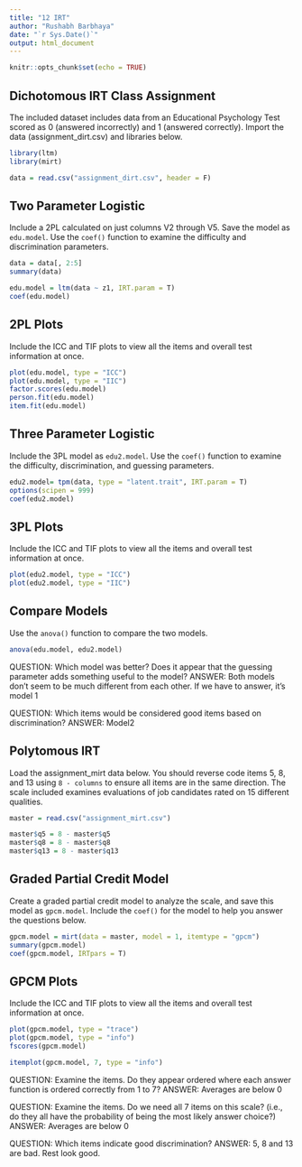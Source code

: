```yaml
---
title: "12 IRT"
author: "Rushabh Barbhaya"
date: "`r Sys.Date()`"
output: html_document
---
```


```r
knitr::opts_chunk$set(echo = TRUE)
```

## Dichotomous IRT Class Assignment

The included dataset includes data from an Educational Psychology Test scored as 0 (answered incorrectly) and 1 (answered correctly). Import the data (assignment_dirt.csv) and libraries below. 

```r
library(ltm)
library(mirt)

data = read.csv("assignment_dirt.csv", header = F)
```

## Two Parameter Logistic

Include a 2PL calculated on just columns V2 through V5. Save the model as `edu.model`. Use the `coef()` function to examine the difficulty and discrimination parameters. 

```r
data = data[, 2:5]
summary(data)

edu.model = ltm(data ~ z1, IRT.param = T)
coef(edu.model)
```

## 2PL Plots

Include the ICC and TIF plots to view all the items and overall test information at once. 

```r
plot(edu.model, type = "ICC")
plot(edu.model, type = "IIC")
factor.scores(edu.model)
person.fit(edu.model)
item.fit(edu.model)
```

## Three Parameter Logistic

Include the 3PL model as `edu2.model`. Use the `coef()` function to examine the difficulty, discrimination, and guessing parameters. 

```r
edu2.model= tpm(data, type = "latent.trait", IRT.param = T)
options(scipen = 999)
coef(edu2.model)
```

## 3PL Plots

Include the ICC and TIF plots to view all the items and overall test information at once. 

```r
plot(edu2.model, type = "ICC")
plot(edu2.model, type = "IIC")
```

## Compare Models

Use the `anova()` function to compare the two models. 

```r
anova(edu.model, edu2.model)
```

QUESTION: Which model was better? Does it appear that the guessing parameter adds something useful to the model? 
ANSWER: Both models don't seem to be much different from each other. If we have to answer, it's model 1

QUESTION: Which items would be considered good items based on discrimination?
ANSWER: Model2

## Polytomous IRT 

Load the assignment_mirt data below. You should reverse code items 5, 8, and 13 using `8 - columns` to ensure all items are in the same direction. The scale included examines evaluations of job candidates rated on 15 different qualities. 

```r
master = read.csv("assignment_mirt.csv")

master$q5 = 8 - master$q5
master$q8 = 8 - master$q8
master$q13 = 8 - master$q13
```

## Graded Partial Credit Model

Create a graded partial credit model to analyze the scale, and save this model as `gpcm.model`. Include the `coef()` for the model to help you answer the questions below. 

```r
gpcm.model = mirt(data = master, model = 1, itemtype = "gpcm")
summary(gpcm.model)
coef(gpcm.model, IRTpars = T)
```

## GPCM Plots

Include the ICC and TIF plots to view all the items and overall test information at once. 

```r
plot(gpcm.model, type = "trace")
plot(gpcm.model, type = "info")
fscores(gpcm.model)

itemplot(gpcm.model, 7, type = "info")
```

QUESTION: Examine the items. Do they appear ordered where each answer function is ordered correctly from 1 to 7?
ANSWER: Averages are below 0

QUESTION: Examine the items. Do we need all 7 items on this scale? (i.e., do they all have the probability of being the most likely answer choice?)
ANSWER: Averages are below 0

QUESTION: Which items indicate good discrimination? 
ANSWER: 5, 8 and 13 are bad. Rest look good.
        


